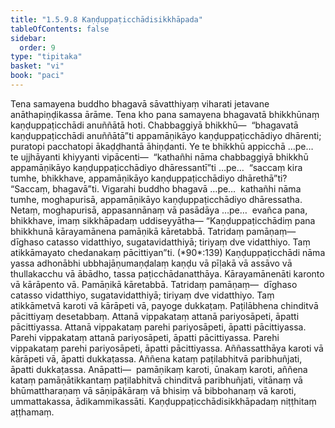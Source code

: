 ```yaml
---
title: "1.5.9.8 Kaṇḍuppaṭicchādisikkhāpada"
tableOfContents: false
sidebar:
  order: 9
type: "tipitaka"
basket: "vi"
book: "paci"
---
```



<DynamicBreadcrumb />

<Division number="537" book="paci" bookNo="2" page="222">

<Paragraph number="1567" book="paci">
Tena samayena buddho bhagavā sāvatthiyaṃ viharati jetavane anāthapiṇḍikassa ārāme. Tena kho pana samayena bhagavatā bhikkhūnaṃ kaṇḍuppaṭicchādi anuññātā hoti. Chabbaggiyā bhikkhū—  “bhagavatā kaṇḍuppaṭicchādi anuññātā”ti appamāṇikāyo kaṇḍuppaṭicchādiyo dhārenti; puratopi pacchatopi ākaḍḍhantā āhiṇḍanti.
</Paragraph>

<Paragraph number="1568" book="paci">
Ye te bhikkhū appicchā …pe…  te ujjhāyanti khiyyanti vipācenti—  “kathañhi nāma chabbaggiyā bhikkhū appamāṇikāyo kaṇḍuppaṭicchādiyo dhāressantī”ti …pe…  “saccaṃ kira tumhe, bhikkhave, appamāṇikāyo kaṇḍuppaṭicchādiyo dhārethā”ti? “Saccaṃ, bhagavā”ti. Vigarahi buddho bhagavā …pe…  kathañhi nāma tumhe, moghapurisā, appamāṇikāyo kaṇḍuppaṭicchādiyo dhāressatha. Netaṃ, moghapurisā, appasannānaṃ vā pasādāya …pe…  evañca pana, bhikkhave, imaṃ sikkhāpadaṃ uddiseyyātha—
</Paragraph>

</Division>
<Division number="538" book="paci" bookNo="2" page="223">

<Paragraph number="1569" book="paci">
<Emphasis>“Kaṇḍuppaṭicchādiṃ pana bhikkhunā kārayamānena pamāṇikā kāretabbā. Tatridaṃ pamāṇaṃ—  dīghaso catasso vidatthiyo, sugatavidatthiyā; tiriyaṃ dve vidatthiyo. Taṃ atikkāmayato chedanakaṃ pācittiyan”</Emphasis>ti. (*90*:<Emphasis>139</Emphasis>)
</Paragraph>

</Division>
<Division number="539" book="paci" bookNo="2" page="223">

<Paragraph number="1570" book="paci">
<Emphasis>Kaṇḍuppaṭicchādi</Emphasis> nāma yassa adhonābhi ubbhajāṇumaṇḍalaṃ kaṇḍu vā pīḷakā vā assāvo vā thullakacchu vā ābādho, tassa paṭicchādanatthāya.
</Paragraph>

<Paragraph number="1571" book="paci">
<Emphasis>Kārayamānenā</Emphasis>ti karonto vā kārāpento vā. Pamāṇikā kāretabbā. Tatridaṃ pamāṇaṃ—  dīghaso catasso vidatthiyo, sugatavidatthiyā; tiriyaṃ dve vidatthiyo. Taṃ atikkāmetvā karoti vā kārāpeti vā, payoge dukkaṭaṃ. Paṭilābhena chinditvā pācittiyaṃ desetabbaṃ.
</Paragraph>

</Division>
<Division number="540" book="paci" bookNo="2" page="223">

<Paragraph number="1572" book="paci">
Attanā vippakataṃ attanā pariyosāpeti, āpatti pācittiyassa. Attanā vippakataṃ parehi pariyosāpeti, āpatti pācittiyassa. Parehi vippakataṃ attanā pariyosāpeti, āpatti pācittiyassa. Parehi vippakataṃ parehi pariyosāpeti, āpatti pācittiyassa.
</Paragraph>

<Paragraph number="1573" book="paci">
Aññassatthāya karoti vā kārāpeti vā, āpatti dukkaṭassa. Aññena kataṃ paṭilabhitvā paribhuñjati, āpatti dukkaṭassa.
</Paragraph>

</Division>
<Division number="541" book="paci" bookNo="2" page="223">

<Paragraph number="1574" book="paci">
Anāpatti—  pamāṇikaṃ karoti, ūnakaṃ karoti, aññena kataṃ pamāṇātikkantaṃ paṭilabhitvā chinditvā paribhuñjati, vitānaṃ vā bhūmattharaṇaṃ vā sāṇipākāraṃ vā bhisiṃ vā bibbohanaṃ vā karoti, ummattakassa, ādikammikassāti.

</Paragraph>
</Division>

<Paragraph number="1575" type="center" book="paci">
Kaṇḍuppaṭicchādisikkhāpadaṃ niṭṭhitaṃ aṭṭhamaṃ.
</Paragraph>